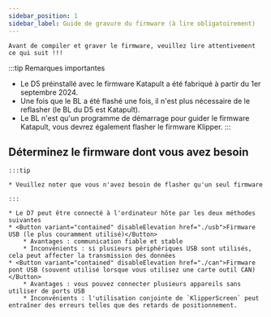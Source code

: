 ```yaml
---
sidebar_position: 1
sidebar_label: Guide de gravure du firmware (à lire obligatoirement)
---
```



    Avant de compiler et graver le firmware, veuillez lire attentivement ce qui suit !!!

:::tip Remarques importantes
* Le D5 préinstallé avec le firmware Katapult a été fabriqué à partir du 1er septembre 2024.
* Une fois que le BL a été flashé une fois, il n'est plus nécessaire de le reflasher (le BL du D5 est Katapult).
* Le BL n'est qu'un programme de démarrage pour guider le firmware Katapult, vous devrez également flasher le firmware Klipper.
:::

## Déterminez le firmware dont vous avez besoin

    :::tip

    * Veuillez noter que vous n'avez besoin de flasher qu'un seul firmware

    :::
    
    * Le D7 peut être connecté à l'ordinateur hôte par les deux méthodes suivantes
    * <Button variant="contained" disableElevation href="./usb">Firmware USB (le plus couramment utilisé)</Button>
        * Avantages : communication fiable et stable
        * Inconvénients : si plusieurs périphériques USB sont utilisés, cela peut affecter la transmission des données
    * <Button variant="contained" disableElevation href="./can">Firmware pont USB (souvent utilisé lorsque vous utilisez une carte outil CAN)</Button>
        * Avantages : vous pouvez connecter plusieurs appareils sans utiliser de ports USB
        * Inconvénients : l'utilisation conjointe de `KlipperScreen` peut entraîner des erreurs telles que des retards de positionnement.